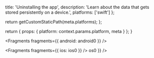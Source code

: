 
  title: 'Uninstalling the app',
  description:
    'Learn about the data that gets stored persistently on a device.',
  platforms: ['swift']
};

  return getCustomStaticPath(meta.platforms);
};

  return {
    props: {
      platform: context.params.platform,
      meta
    }
  };
}


<Fragments fragments={{ android: android0 }} />


<Fragments fragments={{ ios: ios0 }} />
os0 }} />

